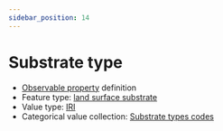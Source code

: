 ```yaml
---
sidebar_position: 14
---
```



# Substrate type

- [Observable property](/viewers/dawe-vocabs?uri=https://linked.data.gov.au/def/nrm/75f55bf0-6972-42ba-ad46-7e24f91e8f6a) definition
- Feature type: [land surface substrate](http://linked.data.gov.au/def/tern-cv/aef12cd6-3826-4988-a54c-8578d3fb4c8d)
- Value type: [IRI](https://w3id.org/tern/ontologies/tern/IRI)
- Categorical value collection: [Substrate types codes](/viewers/dawe-vocabs?uri=https://linked.data.gov.au/def/nrm/0b89087f-345a-4e8d-8f84-38d5af499f10)

<Example
  protocolModule="fire"
  observableProperty="https://linked.data.gov.au/def/nrm/75f55bf0-6972-42ba-ad46-7e24f91e8f6a"
/>

